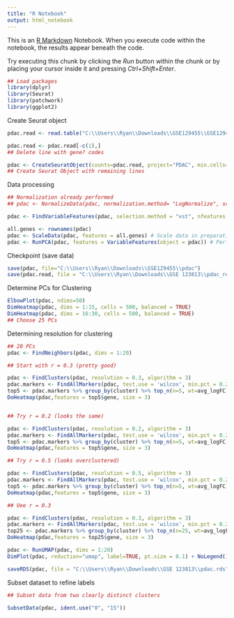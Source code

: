 ```yaml
---
title: "R Notebook"
output: html_notebook
---
```


This is an [R Markdown](http://rmarkdown.rstudio.com) Notebook. When you execute code within the notebook, the results appear beneath the code. 

Try executing this chunk by clicking the *Run* button within the chunk or by placing your cursor inside it and pressing *Ctrl+Shift+Enter*. 

```r
## Load packages
library(dplyr)
library(Seurat)
library(patchwork)
library(ggplot2)
```

Create Seurat object

```r
pdac.read <- read.table("C:\\Users\\Ryan\\Downloads\\GSE129455\\GSE129455_All_Viable_expression.csv", row.names = 1, sep = ",", as.is=1) ## Read data

pdac.read <- pdac.read[-c(1),]
## Delete line with gene? codes

pdac <- CreateSeuratObject(counts=pdac.read, project="PDAC", min.cells=3, min.features=200)
## Create Seurat Object with remaining lines 
```



Data processing

```r

## Normalization already performed 
## pdac <- NormalizeData(pdac, normalization.method= "LogNormalize", scale.factor = 10000) # Normalize feature expression 

pdac <- FindVariableFeatures(pdac, selection.method = "vst", nfeatures = 2000) # Feature selection (highly variable)

all.genes <- rownames(pdac)
pdac <- ScaleData(pdac, features = all.genes) # Scale data in preparation for PCA 
pdac <- RunPCA(pdac, features = VariableFeatures(object = pdac)) # Perform PCA

```

Checkpoint (save data)

```r

save(pdac, file="C:\\Users\\Ryan\\Downloads\\GSE129455\\pdac")
save(pdac.read, file = "C:\\Users\\Ryan\\Downloads\\GSE 123813\\pdac_read")

```

Determine PCs for Clustering

```r
ElbowPlot(pdac, ndims=50)
DimHeatmap(pdac, dims = 1:15, cells = 500, balanced = TRUE)
DimHeatmap(pdac, dims = 16:30, cells = 500, balanced = TRUE)
## Choose 25 PCs
```

Determining resolution for clustering

```r

## 20 PCs
pdac <- FindNeighbors(pdac, dims = 1:20)

## Start with r = 0.3 (pretty good)

pdac <- FindClusters(pdac, resolution = 0.3, algorithm = 3)
pdac.markers <- FindAllMarkers(pdac, test.use = 'wilcox', min.pct = 0.25, logfc.threshold = 0.50, max.cells.per.ident = 500)
top5 <- pdac.markers %>% group_by(cluster) %>% top_n(n=5, wt=avg_logFC)
DoHeatmap(pdac,features = top5$gene, size = 3)


## Try r = 0.2 (looks the same)

pdac <- FindClusters(pdac, resolution = 0.2, algorithm = 3)
pdac.markers <- FindAllMarkers(pdac, test.use = 'wilcox', min.pct = 0.25, logfc.threshold = 0.50, max.cells.per.ident = 500)
top5 <- pdac.markers %>% group_by(cluster) %>% top_n(n=5, wt=avg_logFC)
DoHeatmap(pdac,features = top5$gene, size = 3)

## Try r = 0.5 (looks overclustered)

pdac <- FindClusters(pdac, resolution = 0.5, algorithm = 3)
pdac.markers <- FindAllMarkers(pdac, test.use = 'wilcox', min.pct = 0.25, logfc.threshold = 0.50, max.cells.per.ident = 500)
top5 <- pdac.markers %>% group_by(cluster) %>% top_n(n=5, wt=avg_logFC)
DoHeatmap(pdac,features = top5$gene, size = 3)

## Uee r = 0.3

```

```r

pdac <- FindClusters(pdac, resolution = 0.3, algorithm = 3)
pdac.markers <- FindAllMarkers(pdac, test.use = 'wilcox', min.pct = 0.25, logfc.threshold = 0.50, max.cells.per.ident = Inf)
top25 <- pdac.markers %>% group_by(cluster) %>% top_n(n=25, wt=avg_logFC)
DoHeatmap(pdac,features = top25$gene, size = 3)

pdac <- RunUMAP(pdac, dims = 1:20)
DimPlot(pdac, reduction="umap", label=TRUE, pt.size = 0.1) + NoLegend()

saveRDS(pdac, file = "C:\\Users\\Ryan\\Downloads\\GSE 123813\\pdac.rds")

```

Subset dataset to refine labels

```r

## Subset data from two clearly distinct clusters

SubsetData(pdac, ident.use("0", "15"))



```














